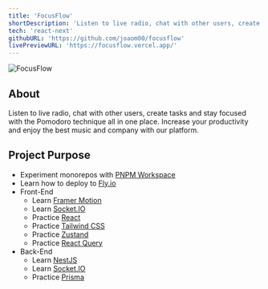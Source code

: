 ```yaml
---
title: 'FocusFlow'
shortDescription: 'Listen to live radio, chat with other users, create tasks and stay focused with the Pomodoro technique all in one place.'
tech: 'react-next'
githubURL: 'https://github.com/joaom00/focusflow'
livePreviewURL: 'https://focusflow.vercel.app/'
---
```


<img src="https://raw.githubusercontent.com/joaom00/focusflow/main/.github/banner.png" alt="FocusFlow" />

## About

Listen to live radio, chat with other users, create tasks and stay focused with the Pomodoro technique all in one place. Increase your productivity and enjoy the best music and company with our platform.

## Project Purpose

- Experiment monorepos with [PNPM Workspace](https://pnpm.io/workspaces)
- Learn how to deploy to [Fly.io](https://fly.io/)
- Front-End
  - Learn [Framer Motion](https://www.framer.com/motion/)
  - Learn [Socket.IO](https://socket.io/)
  - Practice [React](https://reactjs.org/)
  - Practice [Tailwind CSS](https://tailwindcss.com/)
  - Practice [Zustand](https://docs.pmnd.rs/zustand/getting-started/introduction)
  - Practice [React Query](https://tanstack.com/query/v4)
- Back-End
  - Learn [NestJS](https://nestjs.com/)
  - Learn [Socket.IO](https://socket.io/)
  - Practice [Prisma](https://www.prisma.io/)
